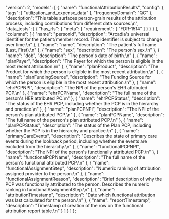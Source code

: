   "version": 2,
  "models": [
    {
      "name": "functionalAttributionResults",
      "config": {
        "tags": [
          "utilization_and_expense_data"
        ],
        "frequencyDomain": "QC"
      },
      "description": "This table surfaces person-grain results of the attribution process, including contributions from different data sources.\n",
      "data_tests": [
        {
          "has_rls": {
            "meta": {
              "requirement": [
                "FDR-1514"
              ]
            }
          }
        }
      ],
      "columns": [
        {
          "name": "personld",
          "description": "Arcadia's universal identifier for the patient/member record. This identifier is subject to change over time.\n"
        },
        {
          "name": "name",
          "description": "The patient's full name (Last, First).\n"
        },
        {
          "name": "sex",
          "description": "The person's sex.\n"
        },
        {
          "name": "dob",
          "description": "The person's date of birth.\n"
        },
        {
          "name": "planPayer",
          "description": "The Payer for which the person is eligible in the most recent attribution.\n"
        },
        {
          "name": "planProduct",
          "description": "The Product for which the person is eligible in the most recent attribution.\n"
        },
        {
          "name": "planFundingSource",
          "description": "The Funding Source for which the person is eligible in the most recent attribution.\n"
        },
        {
          "name": "ehrPCPNPI",
          "description": "The NPI of the person's EHR attributed PCP.\n"
        },
        {
          "name": "ehrPCPName",
          "description": "The full name of the person's HER attributed PC.\n"
        },
        {
          "name": "ehrPCPStatus",
          "description": "The status of the EHR PCP, including whether the PCP is in the hierarchy and practice.\n"
        },
        {
          "name": "planPCPNPI",
          "description": "The NPI of the person's plan attributed PCP.\n"
        },
        {
          "name": "planPCPName",
          "description": "The full name of the person's plan attributed PCP.\n"
        },
        {
          "name": "planPCPStatus",
          "description": "The status of the Plan PCP, including whether the PCP is in the hierarchy and practice.\n"
        },
        {
          "name": "primaryCareEvents",
          "description": "Describes the state of primary care events during the lookback period, including whether the events are excluded from the hierarchy.\n"
        },
        {
          "name": "functionalPCPNPI",
          "description": "The NPI of the person's functionally attributed PCP.\n"
        },
        {
          "name": "functionalPCPName",
          "description": "The full name of the person's functional attributed PCP.\n"
        },
        {
          "name": "functionalAssignmentStep",
          "description": "Numeric ranking of attribution assigned provider to the person.\n"
        },
        {
          "name": "functionalAssignmentReason",
          "description": "Brief description of why the PCP was functionally attributed to the person. Describes the numeric ranking in functionalAssignmentStep.\n"
        },
        {
          "name": "attributionTimestamp",
          "description": "Date which functional attribution was last calculated for the person.\n"
        },
        {
          "name": "reportTimestamp",
          "description": "Timestamp of creation of the row on the functional attribution report table.\n"
        }
      ]
    }
  ]
};
